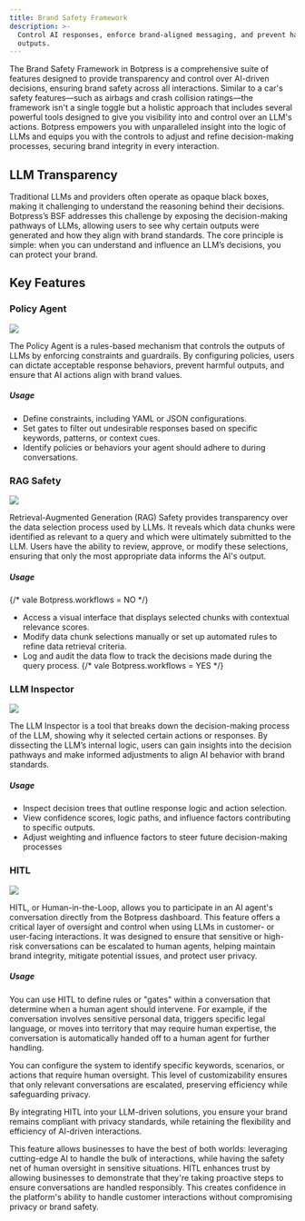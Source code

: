 ```yaml
---
title: Brand Safety Framework
description: >-
  Control AI responses, enforce brand-aligned messaging, and prevent harmful
  outputs.
---
```



The Brand Safety Framework in Botpress is a comprehensive suite of features designed to provide transparency and control over AI-driven decisions, ensuring brand safety across all interactions. Similar to a car's safety features—such as airbags and crash collision ratings—the framework isn't a single toggle but a holistic approach that includes several powerful tools designed to give you visibility into and control over an LLM's actions. Botpress empowers you with unparalleled insight into the logic of LLMs and equips you with the controls to adjust and refine decision-making processes, securing brand integrity in every interaction.

## LLM Transparency

Traditional LLMs and providers often operate as opaque black boxes, making it challenging to understand the reasoning behind their decisions. Botpress’s BSF addresses this challenge by exposing the decision-making pathways of LLMs, allowing users to see why certain outputs were generated and how they align with brand standards. The core principle is simple: when you can understand and influence an LLM’s decisions, you can protect your brand.

## Key Features

### Policy Agent

<img src="./assets/bot-configuration.png" />

The Policy Agent is a rules-based mechanism that controls the outputs of LLMs by enforcing constraints and guardrails. By configuring policies, users can dictate acceptable response behaviors, prevent harmful outputs, and ensure that AI actions align with brand values.

##### Usage

* Define constraints, including YAML or JSON configurations.
* Set gates to filter out undesirable responses based on specific keywords, patterns, or context cues.
* Identify policies or behaviors your agent should adhere to during conversations.

### RAG Safety

<img src="./assets/rag-safety.png" />

Retrieval-Augmented Generation (RAG) Safety provides transparency over the data selection process used by LLMs. It reveals which data chunks were identified as relevant to a query and which were ultimately submitted to the LLM. Users have the ability to review, approve, or modify these selections, ensuring that only the most appropriate data informs the AI's output.

##### Usage
{/* vale Botpress.workflows = NO */}
* Access a visual interface that displays selected chunks with contextual relevance scores.
* Modify data chunk selections manually or set up automated rules to refine data retrieval criteria.
* Log and audit the data flow to track the decisions made during the query process.
{/* vale Botpress.workflows = YES */}
### LLM Inspector

<img src="./assets/llm-inspector.png" />

The LLM Inspector is a tool that breaks down the decision-making process of the LLM, showing why it selected certain actions or responses. By dissecting the LLM’s internal logic, users can gain insights into the decision pathways and make informed adjustments to align AI behavior with brand standards.

##### Usage

* Inspect decision trees that outline response logic and action selection.
* View confidence scores, logic paths, and influence factors contributing to specific outputs.
* Adjust weighting and influence factors to steer future decision-making processes

### HITL

<img src="./assets/hitl.png" />

HITL, or Human-in-the-Loop, allows you to participate in an AI agent's conversation directly from the Botpress dashboard. This feature offers a critical layer of oversight and control when using LLMs in customer- or user-facing interactions. It was designed to ensure that sensitive or high-risk conversations can be escalated to human agents, helping maintain brand integrity, mitigate potential issues, and protect user privacy.

##### Usage

You can use HITL to define rules or "gates" within a conversation that determine when a human agent should intervene. For example, if the conversation involves sensitive personal data, triggers specific legal language, or moves into territory that may require human expertise, the conversation is automatically handed off to a human agent for further handling.

You can configure the system to identify specific keywords, scenarios, or actions that require human oversight. This level of customizability ensures that only relevant conversations are escalated, preserving efficiency while safeguarding privacy.

By integrating HITL into your LLM-driven solutions, you ensure your brand remains compliant with privacy standards, while retaining the flexibility and efficiency of AI-driven interactions.

This feature allows businesses to have the best of both worlds: leveraging cutting-edge AI to handle the bulk of interactions, while having the safety net of human oversight in sensitive situations. HITL enhances trust by allowing businesses to demonstrate that they're taking proactive steps to ensure conversations are handled responsibly. This creates confidence in the platform's ability to handle customer interactions without compromising privacy or brand safety.
